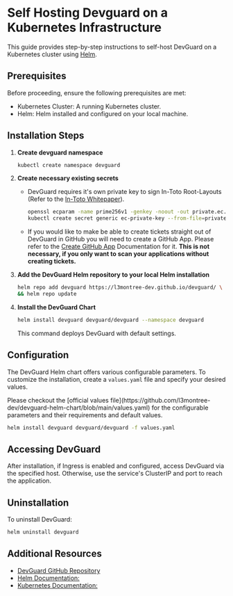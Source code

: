  

# Self Hosting Devguard on a Kubernetes Infrastructure

This guide provides step-by-step instructions to self-host DevGuard on a Kubernetes cluster using [Helm](https://helm.sh/).

## Prerequisites
Before proceeding, ensure the following prerequisites are met:

- Kubernetes Cluster: A running Kubernetes cluster.
- Helm: Helm installed and configured on your local machine.

## Installation Steps
1. **Create devguard namespace**
    ```bash
    kubectl create namespace devguard
    ```
2. **Create necessary existing secrets**
    - DevGuard requires it's own private key to sign In-Toto Root-Layouts (Refer to the [In-Toto Whitepaper](/concepts/attestations-provenance/in-toto)).
       ```bash
       openssl ecparam -name prime256v1 -genkey -noout -out private.ec.key # generate an EC-Private key
       kubectl create secret generic ec-private-key --from-file=privateKey=private.ec.key -n devguard # create a secret with the private key
       ```
    - If you would like to make be able to create tickets straight out of DevGuard in GitHub you will need to create a GitHub App. Please refer to the [Create GitHub App](/getting-started/self-hosting-devguard/create-github-app) Documentation for it. **This is not necessary, if you only want to scan your applications without creating tickets.**

3. **Add the DevGuard Helm repository to your local Helm installation**
    ```bash
    helm repo add devguard https://l3montree-dev.github.io/devguard/ \
    && helm repo update
    ```
4. **Install the DevGuard Chart**
    ```bash
    helm install devguard devguard/devguard --namespace devguard
    ```

    This command deploys DevGuard with default settings.

## Configuration

The DevGuard Helm chart offers various configurable parameters. To customize the installation, create a `values.yaml` file and specify your desired values.

<Callout emoji="💡">
Please checkout the [official values file](https://github.com/l3montree-dev/devguard-helm-chart/blob/main/values.yaml) for the configurable parameters and their requirements and default values.
</Callout>



```bash
helm install devguard devguard/devguard -f values.yaml
```

## Accessing DevGuard

After installation, if Ingress is enabled and configured, access DevGuard via the specified host. Otherwise, use the service's ClusterIP and port to reach the application.

## Uninstallation

To uninstall DevGuard:

```bash
helm uninstall devguard
```


## Additional Resources

- [DevGuard GitHub Repository](https://github.com/l3montree-dev/devguard)
- [Helm Documentation:](https://helm.sh/docs/)
- [Kubernetes Documentation:](https://kubernetes.io/docs/)
